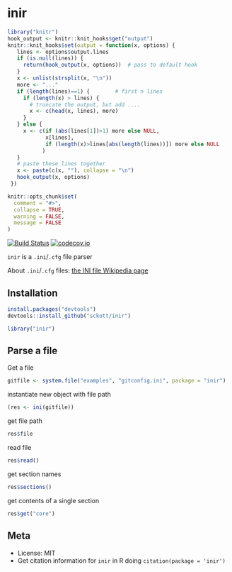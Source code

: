 inir
=====

```r
library("knitr")
hook_output <- knitr::knit_hooks$get("output")
knitr::knit_hooks$set(output = function(x, options) {
   lines <- options$output.lines
   if (is.null(lines)) {
     return(hook_output(x, options))  # pass to default hook
   }
   x <- unlist(strsplit(x, "\n"))
   more <- "..."
   if (length(lines)==1) {        # first n lines
     if (length(x) > lines) {
       # truncate the output, but add ....
       x <- c(head(x, lines), more)
     }
   } else {
     x <- c(if (abs(lines[1])>1) more else NULL, 
            x[lines], 
            if (length(x)>lines[abs(length(lines))]) more else NULL
           )
   }
   # paste these lines together
   x <- paste(c(x, ""), collapse = "\n")
   hook_output(x, options)
 })

knitr::opts_chunk$set(
  comment = "#>",
  collapse = TRUE,
  warning = FALSE,
  message = FALSE
)
```

[![Build Status](https://api.travis-ci.org/sckott/inir.png?branch=master)](https://travis-ci.org/sckott/inir)
[![codecov.io](http://codecov.io/github/sckott/inir/coverage.svg?branch=master)](http://codecov.io/github/sckott/inir?branch=master)

`inir` is a `.ini`/`.cfg` file parser

About `.ini`/`.cfg` files: [the INI file Wikipedia page](https://en.wikipedia.org/wiki/INI_file)

## Installation

```r
install.packages("devtools")
devtools::install_github("sckott/inir")
```

```r
library("inir")
```

## Parse a file

Get a file

```r
gitfile <- system.file("examples", "gitconfig.ini", package = "inir")
```

instantiate new object with file path

```r
(res <- ini(gitfile))
```

get file path

```r
res$file
```

read file

```r
res$read()
```

get section names

```r
res$sections()
```

get contents of a single section

```r
res$get("core")
```

## Meta

* License: MIT
* Get citation information for `inir` in R doing `citation(package = 'inir')`
